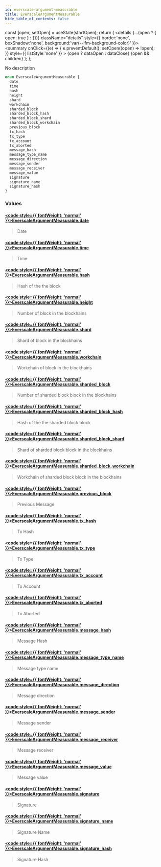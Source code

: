 ```yaml
---
id: everscale-argument-measurable
title: EverscaleArgumentMeasurable
hide_table_of_contents: false
---
```







  const [open, setOpen] = useState(startOpen);
  return (
    <details {...(open ? { open: true } : {})} className="details" style={{ border:'none', boxShadow:'none', background:'var(--ifm-background-color)' }}>
      <summary
        onClick={(e) => {
          e.preventDefault();
          setOpen((open) => !open);
        }}
        style={{ listStyle:'none' }}
      >
      {open ? dataOpen : dataClose}
      </summary>
      {open && children}
    </details>
  );
};








No description


```graphql
enum EverscaleArgumentMeasurable {
  date
  time
  hash
  height
  shard
  workchain
  sharded_block
  sharded_block_hash
  sharded_block_shard
  sharded_block_workchain
  previous_block
  tx_hash
  tx_type
  tx_account
  tx_aborted
  message_hash
  message_type_name
  message_direction
  message_sender
  message_receiver
  message_value
  signature
  signature_name
  signature_hash
}
```




### Values

#### [<code style={{ fontWeight: 'normal' }}>EverscaleArgumentMeasurable.<b>date</b></code>](#)  
> 
> 
> Date
> 

#### [<code style={{ fontWeight: 'normal' }}>EverscaleArgumentMeasurable.<b>time</b></code>](#)  
> 
> 
> Time
> 

#### [<code style={{ fontWeight: 'normal' }}>EverscaleArgumentMeasurable.<b>hash</b></code>](#)  
> 
> 
> Hash of the the block
> 

#### [<code style={{ fontWeight: 'normal' }}>EverscaleArgumentMeasurable.<b>height</b></code>](#)  
> 
> 
> Number of block in the blockhains
> 

#### [<code style={{ fontWeight: 'normal' }}>EverscaleArgumentMeasurable.<b>shard</b></code>](#)  
> 
> 
> Shard of block in the blockhains
> 

#### [<code style={{ fontWeight: 'normal' }}>EverscaleArgumentMeasurable.<b>workchain</b></code>](#)  
> 
> 
> Workchain of block in the blockhains
> 

#### [<code style={{ fontWeight: 'normal' }}>EverscaleArgumentMeasurable.<b>sharded_block</b></code>](#)  
> 
> 
> Number of sharded block block in the blockhains
> 

#### [<code style={{ fontWeight: 'normal' }}>EverscaleArgumentMeasurable.<b>sharded_block_hash</b></code>](#)  
> 
> 
> Hash of the the sharded block block
> 

#### [<code style={{ fontWeight: 'normal' }}>EverscaleArgumentMeasurable.<b>sharded_block_shard</b></code>](#)  
> 
> 
> Shard of sharded block block in the blockhains
> 

#### [<code style={{ fontWeight: 'normal' }}>EverscaleArgumentMeasurable.<b>sharded_block_workchain</b></code>](#)  
> 
> 
> Workchain of sharded block block in the blockhains
> 

#### [<code style={{ fontWeight: 'normal' }}>EverscaleArgumentMeasurable.<b>previous_block</b></code>](#)  
> 
> 
> Previous Message
> 

#### [<code style={{ fontWeight: 'normal' }}>EverscaleArgumentMeasurable.<b>tx_hash</b></code>](#)  
> 
> 
> Tx Hash
> 

#### [<code style={{ fontWeight: 'normal' }}>EverscaleArgumentMeasurable.<b>tx_type</b></code>](#)  
> 
> 
> Tx Type
> 

#### [<code style={{ fontWeight: 'normal' }}>EverscaleArgumentMeasurable.<b>tx_account</b></code>](#)  
> 
> 
> Tx Account
> 

#### [<code style={{ fontWeight: 'normal' }}>EverscaleArgumentMeasurable.<b>tx_aborted</b></code>](#)  
> 
> 
> Tx Aborted
> 

#### [<code style={{ fontWeight: 'normal' }}>EverscaleArgumentMeasurable.<b>message_hash</b></code>](#)  
> 
> 
> Message Hash
> 

#### [<code style={{ fontWeight: 'normal' }}>EverscaleArgumentMeasurable.<b>message_type_name</b></code>](#)  
> 
> 
> Message type name
> 

#### [<code style={{ fontWeight: 'normal' }}>EverscaleArgumentMeasurable.<b>message_direction</b></code>](#)  
> 
> 
> Message direction
> 

#### [<code style={{ fontWeight: 'normal' }}>EverscaleArgumentMeasurable.<b>message_sender</b></code>](#)  
> 
> 
> Message sender
> 

#### [<code style={{ fontWeight: 'normal' }}>EverscaleArgumentMeasurable.<b>message_receiver</b></code>](#)  
> 
> 
> Message receiver
> 

#### [<code style={{ fontWeight: 'normal' }}>EverscaleArgumentMeasurable.<b>message_value</b></code>](#)  
> 
> 
> Message value
> 

#### [<code style={{ fontWeight: 'normal' }}>EverscaleArgumentMeasurable.<b>signature</b></code>](#)  
> 
> 
> Signature
> 

#### [<code style={{ fontWeight: 'normal' }}>EverscaleArgumentMeasurable.<b>signature_name</b></code>](#)  
> 
> 
> Signature Name
> 

#### [<code style={{ fontWeight: 'normal' }}>EverscaleArgumentMeasurable.<b>signature_hash</b></code>](#)  
> 
> 
> Signature Hash
> 




